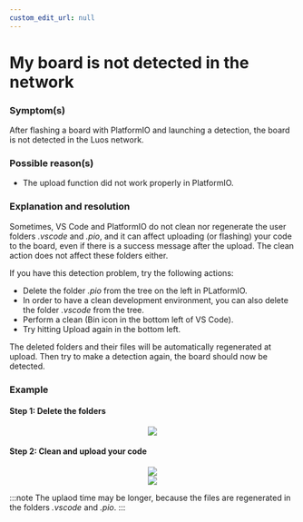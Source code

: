 ```yaml
---
custom_edit_url: null
---
```



# My board is not detected in the network

### Symptom(s)

After flashing a board with PlatformIO and launching a detection, the board is not detected in the Luos network.

### Possible reason(s)

- The upload function did not work properly in PlatformIO.

### Explanation and resolution

Sometimes, VS Code and PlatformIO do not clean nor regenerate the user folders _.vscode_ and _.pio_, and it can affect uploading (or flashing) your code to the board, even if there is a success message after the upload. The clean action does not affect these folders either.

If you have this detection problem, try the following actions:

- Delete the folder _.pio_ from the tree on the left in PLatformIO.
- In order to have a clean development environment, you can also delete the folder _.vscode_ from the tree.
- Perform a clean (Bin icon in the bottom left of VS Code).
- Try hitting Upload again in the bottom left.

The deleted folders and their files will be automatically regenerated at upload. Then try to make a detection again, the board should now be detected.

### Example

#### Step 1: Delete the folders

<div align="center">
  <Image src="/assets/images/faq/board-not-detected-in-network-01.png" />
</div>

#### Step 2: Clean and upload your code

<div align="center">
  <Image src="/assets/images/faq/board-not-detected-in-network-02.png" />
</div>

<div align="center">
  <Image src="/assets/images/faq/board-not-detected-in-network-03.png" />
</div>

:::note
The uplaod time may be longer, because the files are regenerated in the folders _.vscode_ and _.pio_.
:::
